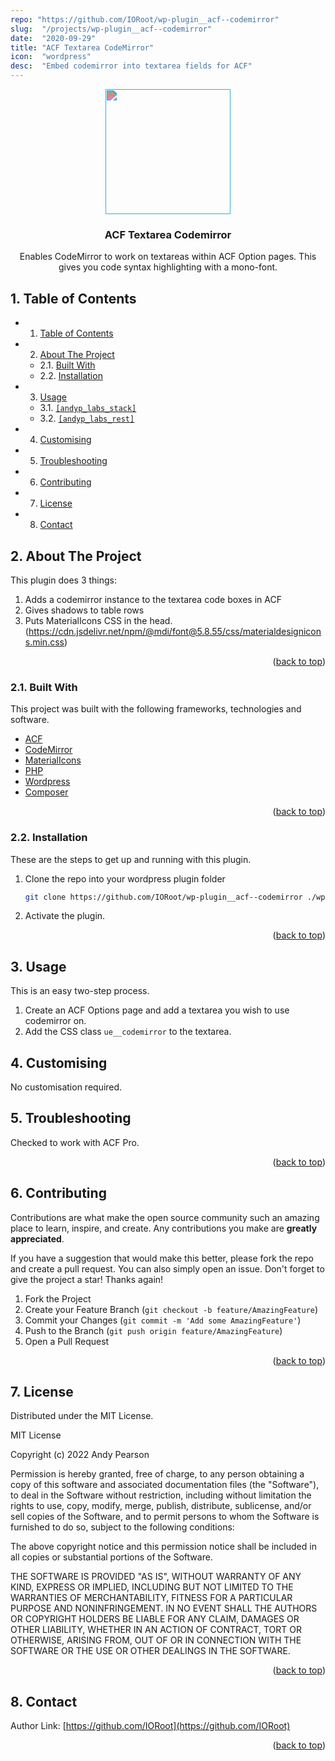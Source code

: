 ```yaml
---
repo: "https://github.com/IORoot/wp-plugin__acf--codemirror"
slug:  "/projects/wp-plugin__acf--codemirror"
date:  "2020-09-29"
title: "ACF Textarea CodeMirror"
icon:  "wordpress"
desc:  "Embed codemirror into textarea fields for ACF"
---
```


<div id="top"></div>

<div align="center">

<div style="filter: invert(32%) sepia(14%) saturate(4989%) hue-rotate(166deg) brightness(104%) contrast(74%);">
<img src="https://cdn.jsdelivr.net/npm/@mdi/svg@6.7.96/svg/code-braces-box.svg" style="width:200px;"/>
</div>

<h3 align="center">ACF Textarea Codemirror</h3>

<p align="center">
    Enables CodeMirror to work on textareas within ACF Option pages. This gives you code syntax highlighting with a mono-font.
</p>    
</div>

##  1. <a name='TableofContents'></a>Table of Contents


* 1. [Table of Contents](#TableofContents)
* 2. [About The Project](#AboutTheProject)
	* 2.1. [Built With](#BuiltWith)
	* 2.2. [Installation](#Installation)
* 3. [Usage](#Usage)
	* 3.1. [`[andyp_labs_stack]`](#andyp_labs_stack)
	* 3.2. [`[andyp_labs_rest]`](#andyp_labs_rest)
* 4. [Customising](#Customising)
* 5. [Troubleshooting](#Troubleshooting)
* 6. [Contributing](#Contributing)
* 7. [License](#License)
* 8. [Contact](#Contact)



##  2. <a name='AboutTheProject'></a>About The Project

This plugin does 3 things:

1. Adds a codemirror instance to the textarea code boxes in ACF
2. Gives shadows to table rows
3. Puts MaterialIcons CSS in the head. (https://cdn.jsdelivr.net/npm/@mdi/font@5.8.55/css/materialdesignicons.min.css)


<p align="right">(<a href="#top">back to top</a>)</p>



###  2.1. <a name='BuiltWith'></a>Built With

This project was built with the following frameworks, technologies and software.

* [ACF](https://www.advancedcustomfields.com/)
* [CodeMirror](https://codemirror.net/)
* [MaterialIcons](https://materialdesignicons.com/)
* [PHP](https://php.net/)
* [Wordpress](https://wordpress.org/)
* [Composer](https://getcomposer.org/)

<p align="right">(<a href="#top">back to top</a>)</p>




###  2.2. <a name='Installation'></a>Installation

These are the steps to get up and running with this plugin.

1. Clone the repo into your wordpress plugin folder
    ```sh
    git clone https://github.com/IORoot/wp-plugin__acf--codemirror ./wp-content/plugins/acf_codemirror
    ```
1. Activate the plugin.


<p align="right">(<a href="#top">back to top</a>)</p>



##  3. <a name='Usage'></a>Usage

This is an easy two-step process.

1. Create an ACF Options page and add a textarea you wish to use codemirror on.
1. Add the  CSS class `ue__codemirror` to the textarea.


##  4. <a name='Customising'></a> Customising

No customisation required.

##  5. <a name='Troubleshooting'></a>Troubleshooting

Checked to work with ACF Pro.

<p align="right">(<a href="#top">back to top</a>)</p>


##  6. <a name='Contributing'></a>Contributing

Contributions are what make the open source community such an amazing place to learn, inspire, and create. Any contributions you make are **greatly appreciated**.

If you have a suggestion that would make this better, please fork the repo and create a pull request. You can also simply open an issue.
Don't forget to give the project a star! Thanks again!

1. Fork the Project
2. Create your Feature Branch (`git checkout -b feature/AmazingFeature`)
3. Commit your Changes (`git commit -m 'Add some AmazingFeature'`)
4. Push to the Branch (`git push origin feature/AmazingFeature`)
5. Open a Pull Request

<p align="right">(<a href="#top">back to top</a>)</p>



##  7. <a name='License'></a>License

Distributed under the MIT License.

MIT License

Copyright (c) 2022 Andy Pearson

Permission is hereby granted, free of charge, to any person obtaining a copy
of this software and associated documentation files (the "Software"), to deal
in the Software without restriction, including without limitation the rights
to use, copy, modify, merge, publish, distribute, sublicense, and/or sell
copies of the Software, and to permit persons to whom the Software is
furnished to do so, subject to the following conditions:

The above copyright notice and this permission notice shall be included in all
copies or substantial portions of the Software.

THE SOFTWARE IS PROVIDED "AS IS", WITHOUT WARRANTY OF ANY KIND, EXPRESS OR
IMPLIED, INCLUDING BUT NOT LIMITED TO THE WARRANTIES OF MERCHANTABILITY,
FITNESS FOR A PARTICULAR PURPOSE AND NONINFRINGEMENT. IN NO EVENT SHALL THE
AUTHORS OR COPYRIGHT HOLDERS BE LIABLE FOR ANY CLAIM, DAMAGES OR OTHER
LIABILITY, WHETHER IN AN ACTION OF CONTRACT, TORT OR OTHERWISE, ARISING FROM,
OUT OF OR IN CONNECTION WITH THE SOFTWARE OR THE USE OR OTHER DEALINGS IN THE
SOFTWARE.

<p align="right">(<a href="#top">back to top</a>)</p>



##  8. <a name='Contact'></a>Contact

Author Link: [https://github.com/IORoot](https://github.com/IORoot)

<p align="right">(<a href="#top">back to top</a>)</p>